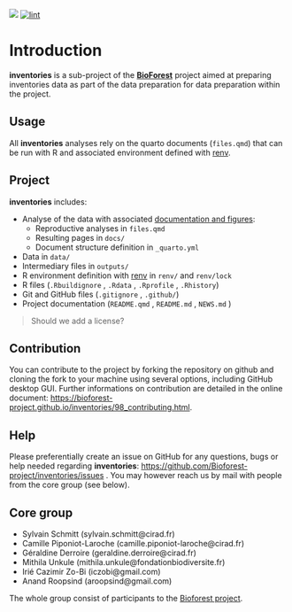 [![](https://www.repostatus.org/badges/latest/wip.svg)](#0) [![lint](https://github.com/Bioforest-project/inventories/workflows/lint/badge.svg)](https://github.com/Bioforest-project/inventories/actions?query=workflow%3Alint)

# Introduction {.unnumbered}

**inventories** is a sub-project of the [**BioForest**](https://github.com/Bioforest-project) project aimed at preparing inventories data as part of the data preparation for data preparation within the project.

## Usage

All **inventories** analyses rely on the quarto documents (`files.qmd`) that can be run with R and associated environment defined with [renv](#0).

## Project

**inventories** includes:

-   Analyse of the data with associated [documentation and figures](https://bioforest-project.github.io/inventories/):
    -   Reproductive analyses in `files.qmd`
    -   Resulting pages in `docs/`
    -   Document structure definition in `_quarto.yml`
-   Data in `data/`
-   Intermediary files in `outputs/`
-   R environment definition with [renv](https://rstudio.github.io/renv/articles/renv.html) in `renv/` and `renv/lock`
-   R files (`.Rbuildignore` , `.Rdata` , `.Rprofile` , `.Rhistory`)
-   Git and GitHub files (`.gitignore` , `.github/`)
-   Project documentation (`README.qmd` , `README.md` , `NEWS.md` )

> Should we add a license?

## Contribution

You can contribute to the project by forking the repository on github and cloning the fork to your machine using several options, including GitHub desktop GUI. Further informations on contribution are detailed in the online document: <https://bioforest-project.github.io/inventories/98_contributing.html>.

## Help

Please preferentially create an issue on GitHub for any questions, bugs or help needed regarding **inventories**: <https://github.com/Bioforest-project/inventories/issues> . You may however reach us by mail with people from the core group (see below).

## Core group

-   Sylvain Schmitt (sylvain.schmitt\@cirad.fr)
-   Camille Piponiot-Laroche (camille.piponiot-laroche\@cirad.fr)
-   Géraldine Derroire (geraldine.derroire\@cirad.fr)
-   Mithila Unkule (mithila.unkule\@fondationbiodiversite.fr)
-   Irié Cazimir Zo-Bi (iczobi\@gmail.com)
-   Anand Roopsind (aroopsind\@gmail.com)

The whole group consist of participants to the [Bioforest project](https://www.fondationbiodiversite.fr/la-frb-en-action/programmes-et-projets/le-cesab/bioforest/).
